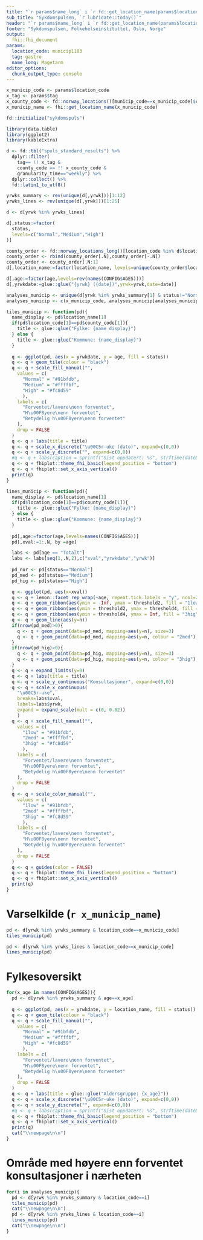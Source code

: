 ```yaml
---
title: "`r params$name_long` i `r fd::get_location_name(params$location_code)` og nærområdene"
sub_title: "Sykdomspulsen, `r lubridate::today()`"
header: "`r params$name_long` i `r fd::get_location_name(params$location_code)` og nærområdene"
footer: "Sykdomspulsen, Folkehelseinstituttet, Oslo, Norge"
output:
  fhi::fhi_document
params:
  location_code: municip1103
  tag: gastro
  name_long: Magetarm
editor_options: 
  chunk_output_type: console
---
```


```r
x_municip_code <- params$location_code
x_tag <- params$tag
x_county_code <- fd::norway_locations()[municip_code==x_municip_code]$county_code
x_municip_name <- fhi::get_location_name(x_municip_code)

fd::initialize("sykdomspuls")

library(data.table)
library(ggplot2)
library(kableExtra)

d <- fd::tbl("spuls_standard_results") %>% 
  dplyr::filter(
    tag== !! x_tag & 
    county_code == !! x_county_code &
    granularity_time=="weekly") %>% 
  dplyr::collect() %>%
  fd::latin1_to_utf8()

yrwks_summary <- rev(unique(d[,yrwk]))[1:12]
yrwks_lines <- rev(unique(d[,yrwk]))[1:25]

d <- d[yrwk %in% yrwks_lines]

d[,status:=factor(
  status,
  levels=c("Normal","Medium","High")
)]

county_order <- fd::norway_locations_long()[location_code %in% d$location_code]
county_order <- rbind(county_order[.N],county_order[-.N])
county_order <- county_order[.N:1]
d[,location_name:=factor(location_name, levels=unique(county_order$location_name))]

d[,age:=factor(age,levels=rev(names(CONFIG$AGES)))]
d[,yrwkdate:=glue::glue("{yrwk} ({date})",yrwk=yrwk,date=date)]

analyses_municip <- unique(d[yrwk %in% yrwks_summary[1] & status!="Normal", location_code])
analyses_municip <- c(x_municip_code, analyses_municip[analyses_municip!=x_municip_code])
```

```r
tiles_municip <- function(pd){
  name_display <- pd$location_name[1]
  if(pd$location_code[1]==pd$county_code[1]){
    title <- glue::glue("Fylke: {name_display}")
  } else {
    title <- glue::glue("Kommune: {name_display}")
  }
  
  q <- ggplot(pd, aes(x = yrwkdate, y = age, fill = status))
  q <- q + geom_tile(colour = "black")
  q <- q + scale_fill_manual("",
    values = c(
      "Normal" = "#91bfdb", 
      "Medium" = "#ffffbf", 
      "High" = "#fc8d59"
      ),
    labels = c(
      "Forventet/lavere\nenn forventet",
      "H\u00F8yere\nenn forventet",
      "Betydelig h\u00F8yere\nenn forventet"
    ),
    drop = FALSE
  )
  q <- q + labs(title = title)
  q <- q + scale_x_discrete("\u00C5r-uke (dato)", expand=c(0,0))
  q <- q + scale_y_discrete("", expand=c(0,0))
  #q <- q + labs(caption = sprintf("Sist oppdatert: %s", strftime(dateData, format = "%d/%m/%Y")))
  q <- q + fhiplot::theme_fhi_basic(legend_position = "bottom")
  q <- q + fhiplot::set_x_axis_vertical()
  print(q)
}

lines_municip <- function(pd){
  name_display <- pd$location_name[1]
  if(pd$location_code[1]==pd$county_code[1]){
    title <- glue::glue("Fylke: {name_display}")
  } else {
    title <- glue::glue("Kommune: {name_display}")
  }
 
  pd[,age:=factor(age,levels=names(CONFIG$AGES))]
  pd[,xval:=1:.N, by =age]

  labs <- pd[age == "Totalt"]
  labs <- labs[seq(1,.N,2),c("xval","yrwkdate","yrwk")]
  
  pd_nor <- pd[status=="Normal"]
  pd_med <- pd[status=="Medium"]
  pd_hig <- pd[status=="High"]

  q <- ggplot(pd, aes(x=xval))
  q <- q + lemon::facet_rep_wrap(~age, repeat.tick.labels = "y", ncol=2, scales="free_y")
  q <- q + geom_ribbon(aes(ymin = -Inf, ymax = threshold2, fill = "1low"))
  q <- q + geom_ribbon(aes(ymin = threshold2, ymax = threshold4, fill = "2med"))
  q <- q + geom_ribbon(aes(ymin = threshold4, ymax = Inf, fill = "3hig"))
  q <- q + geom_line(aes(y=n))
  if(nrow(pd_med)>0){
    q <- q + geom_point(data=pd_med, mapping=aes(y=n), size=3)
    q <- q + geom_point(data=pd_med, mapping=aes(y=n, colour = "2med"), size=1)
  }
  if(nrow(pd_hig)>0){
    q <- q + geom_point(data=pd_hig, mapping=aes(y=n), size=3)
    q <- q + geom_point(data=pd_hig, mapping=aes(y=n, colour = "3hig"), size=1)
  }
  q <- q + expand_limits(y=0)
  q <- q + labs(title = title)
  q <- q + scale_y_continuous("Konsultasjoner", expand=c(0,0))
  q <- q + scale_x_continuous(
    "\u00C5r-uke",
    breaks=labs$xval,
    labels=labs$yrwk,
    expand = expand_scale(mult = c(0, 0.02))
    )
  q <- q + scale_fill_manual("",
    values = c(
      "1low" = "#91bfdb",
      "2med" = "#ffffbf",
      "3hig" = "#fc8d59"
      ),
    labels = c(
      "Forventet/lavere\nenn forventet",
      "H\u00F8yere\nenn forventet",
      "Betydelig h\u00F8yere\nenn forventet"
    ),
    drop = FALSE
  )
  q <- q + scale_color_manual("",
    values = c(
      "1low" = "#91bfdb",
      "2med" = "#ffffbf",
      "3hig" = "#fc8d59"
      ),
    labels = c(
      "Forventet/lavere\nenn forventet",
      "H\u00F8yere\nenn forventet",
      "Betydelig h\u00F8yere\nenn forventet"
    ),
    drop = FALSE
  )
  q <- q + guides(color = FALSE)
  q <- q + fhiplot::theme_fhi_lines(legend_position = "bottom")
  q <- q + fhiplot::set_x_axis_vertical()
  print(q)
}
```

# Varselkilde (`r x_municip_name`)

```r
pd <- d[yrwk %in% yrwks_summary & location_code==x_municip_code]
tiles_municip(pd)
```

```r
pd <- d[yrwk %in% yrwks_lines & location_code==x_municip_code]
lines_municip(pd)
```

# Fylkesoversikt

```r
for(x_age in names(CONFIG$AGES)){
  pd <- d[yrwk %in% yrwks_summary & age==x_age] 
  
  q <- ggplot(pd, aes(x = yrwkdate, y = location_name, fill = status))
  q <- q + geom_tile(colour = "black")
  q <- q + scale_fill_manual("",
    values = c(
      "Normal" = "#91bfdb", 
      "Medium" = "#ffffbf", 
      "High" = "#fc8d59"
      ),
    labels = c(
      "Forventet/lavere\nenn forventet",
      "H\u00F8yere\nenn forventet",
      "Betydelig h\u00F8yere\nenn forventet"
    ),
    drop = FALSE
  )
  q <- q + labs(title = glue::glue("Aldersgruppe: {x_age}"))
  q <- q + scale_x_discrete("\u00C5r-uke (dato)", expand=c(0,0))
  q <- q + scale_y_discrete("", expand=c(0,0))
  #q <- q + labs(caption = sprintf("Sist oppdatert: %s", strftime(dateData, format = "%d/%m/%Y")))
  q <- q + fhiplot::theme_fhi_basic(legend_position = "bottom")
  q <- q + fhiplot::set_x_axis_vertical()
  print(q)
  cat("\\newpage\n\n")
}
```

\newpage

# Område med høyere enn forventet konsultasjoner i nærheten

```r
for(i in analyses_municip){
  pd <- d[yrwk %in% yrwks_summary & location_code==i]
  tiles_municip(pd)
  cat("\\newpage\n\n")
  pd <- d[yrwk %in% yrwks_lines & location_code==i]
  lines_municip(pd)
  cat("\\newpage\n\n")
}
```
